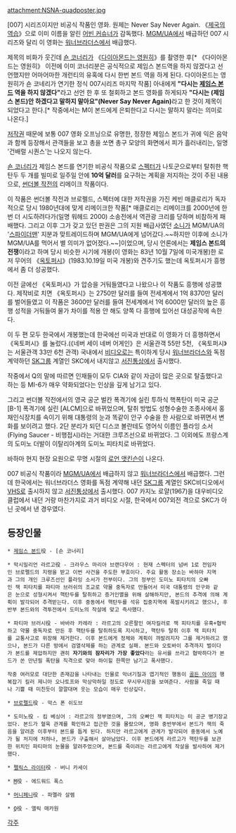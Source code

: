 attachment:NSNA-quadposter.jpg

[007] 시리즈이지만 비공식 작품인 영화. 원제는 Never Say Never Again. 《[[제국의 역습]]》으로 이미 이름을 알린 [[어빈 커슈너]]가 감독했다. [[MGM/UA]]에서 배급하던 007 시리즈와 달리 이 영화는 [[워너브라더스]]에서 배급했다.

제목의 비화가 웃긴데 [[숀 코너리]]가 《[[다이아몬드는 영원히]]》를 촬영한 후[* 《다이아몬드는 영원히》 이전에 이미 코너리분은 공식적으로 제임스 본드역을 하지 않겠다고 선언했지만 어마어마한 개런티의 유혹에 다시 한번 본드 역을 하게 된다. 다이아몬드는 영원히가 숀 코네리가 연기한 정식 007시리즈 마지막 작품] 아내에게 '''"다시는 [[제임스 본드]] 역을 하지 않겠다"'''라고 선언 한 후 또 철회하고 본드 영화를 하게되자 '''"다시는 (제임스 본드)안 하겠다고 말하지 말아요"(Never Say Never Again)'''라고 한 것이 제목이 되었다고 한다.[* 작중에서는 M이 본드에게 은퇴한다고 다시는 말하지 말라는 의미로 나온다.]

[[저작권]] 때문에 보통 007 영화 오프닝으로 유명한, 정장한 제임스 본드가 귀에 익은 음악과 함께 등장해서 관객들을 보고 총을 쏘면 총구 모양의 화면에서 피가 흘러내리는, 일명 '건배럴 시퀀스'는 나오지 않는다.

[[숀 코너리]]가 제임스 본드를 연기한 비공식 작품으로 [[스펙터]]가 나토군으로부터 탈취한 핵탄두 두 개를 빌미로 일주일 안에 '''10억 달러'''를 요구하는 계획을 저지하는 것이 주된 내용으로, [[썬더볼 작전]]의 리메이크 작품이다.

이 작품은 썬더볼 작전과 브로펠드, 스펙터에 대한 저작권을 가진 케빈 매클로리가 독자적으로 당시 1980년대에 맞게 리메이크한 작품[* 매클로리는 리메이크를 2000년에 한번 더 시도하려다가(일명 워헤드 2000) 소송전에서 역관광 크리를 당하며 비참하게 패배했다. 그리고 이후 그가 갖고 있던 판권은 그의 지원 배급사였던 [[소니]]가 MGM/UA의 '[[스파이더맨]]' 지분과 맞트레이드하며 MGM/UA에게 넘어갔다.~~하지만 이후에 소니가 MGM/UA를 먹어서 별 의미가 없어졌다.~~]이었으며, 당시 언론에서는 '''제임스 본드의 전쟁'''이라고 하며 당시 비슷한 시기에 개봉(이 영화는 83년 10월 7일에 미국개봉)한 로저 무어의 《[[옥토퍼시]]》(1983.10.19일 미국 개봉)와 견주기도 했는데 옥토퍼시가 흥행에서 좀 더 성공했다.

이전 글에선 《옥토퍼시》가 압승을 거둬들였다고 나왔으나 이 작품도 흥행에 성공했다. 제작비로 치면 《옥토퍼시》는 2750만 달러를 들여 전세계에서 1억 8370만 달러를 벌어들였고 이 작품은 3600만 달러를 들여 전세계에서 1억 6000만 달러의 높은 흥행 성적을 거둬들여 물가 차이를 적용 안 해도 양쪽 다 흥행에 있어선 대성공작에 속한다.

이 두 편 모두 한국에서 개봉했는데 한국에선 미국과 반대로 이 영화가 더 흥행하면서 《옥토퍼시》를 눌렀다.(《네버 세이 네버 어게인》은 서울관객 55만 5천, 《옥토퍼시》는 서울관객 33만 6천 관객) 국내에서 [[비디오]]로는 특이하게 당시 [[워너브라더스]]와 독점계약하던 [[SK그룹]] 계열인 SKC에서 내지않고 [[서진통상]]에서 출시했다.

작중에서 Q의 말에 따르면 인재들이 모두 CIA와 같이 자금이 많은 곳으로 탈출했다고 하는 등 MI-6가 매우 약화되었다는 인상을 깊게 남기고 있다.

그리고 썬더볼 작전에서의 영국 공군 벌칸 폭격기에 실린 투하식 핵폭탄이 미국 공군 [B-1] 폭격기에 실린 [ALCM]으로 바뀌었으며, 탈취 방법도 성형수술한 조종사에서 홍채인식장치를 속이기 위해 대통령의 눈과 똑같이 안구 수술을 한 사람으로 바뀌면서 변화를 보이려고 했다. 2단 분리가 되던 디스코 볼란테도 영어식 이름인 플라잉 소서(Flying Saucer - 비행접시)라는 거대한 크루즈선으로 바뀌었다. 그 이외에도 프랑스계의 도미노 더발이 이탈리아계의 도미노 피타치로 바뀌었다.

바하마 현지 현장 요원으로 무명 시절의 [[로언 앳킨슨]]이 나온다.

007 비공식 작품이라 [[MGM/UA]]에서 배급하지 않고 [[워너브라더스]]에서 배급했다. 그런데 한국에서는 워너브라더스 영화를 독점 계약해 내던 [[SK그룹]] 계열인 SKC비디오에서 [[VHS]]로 출시하지 않고 [[서진통상]]에서 출시했다. 007 카지노 로얄(1967)을 대우비디오 클럽에서 내던 거랑 마찬가지로 과거 비디오 시절, 한국에서 007외전 격으로 SKC가 아닌 곳에서 낸 경우였다.
== 등장인물 ==
 * [[제임스 본드]]役 - [숀 코너리]

 * 막시밀리언 라르고役 - 크라우스 마리아 브랜다우어 : 현재 스펙터의 넘버 1로 전임자인 브로펠드의 지령을 받고 이번 사건을 주도한 부호이다. 주요 활동 장소는 바하마 지역과 그의 개인 크루즈선인 플라잉 소서가 전부이다. 그의 정부인 도미노 피타치의 오빠인 잭 피타치를 파티마 브러쉬의 조교로 약물 중독자로 만들어서 미국 대통령의 안구와 같은 눈으로 성형시켜서 핵탄두를 탈취하고 증거인멸을 위해 살해하지만, 본드의 추격에 의해 계획이 발각되어 추격받는다. 이후 중동에서 핵탄두를 석유 집중지역에 폭발시키려고 했으나, 후반부 본드와의 격투전에서 도미노의 작살에 맞고 즉사했다.

 * 파티마 브러시役 - 바바라 카레라 : 라르고의 오른팔인 여자킬러로 잭 피타치를 유혹+협박하고 약물 중독자로 만든 후 핵탄두를 탈취하도록 지시하고, 핵탄두 탈취 이후 잭 피타치를 교통사고로 위장해 제거한다. 이후 본드에게 정체와 계획이 까발려지자 그를 제거하려고 했으나, 본드가 다른 방에서 검열삭제를 하는 관계로 실패. 본드와 오토바이 추격까지 벌이다가 본드를 제압하지만 괜히 '''자기와의 잠자리가 가장 좋았다'''라는 유서를 쓰라고 협박하다가 본드가 쏜 만년필 폭탄을 직격으로 맞아 하이힐 한쪽만 남기고 폭사했다. 

 작중 여러모로 대단한 존재감을 나타내는 인물로 악녀기질과 엽기적인 행동이 [[골든 아이]]의 행복잡기 킬러 제니아 오나토프와 막상막하일 정도로 무시무시함을 보여준다. 사람을 죽일 때나 기쁠 때 미친듯이 깔깔대며 웃는 모습이 매우 인상깊다.

 * [[브로펠드]]役 - 막스 폰 쉬도브

 * 도미노役 - 킴 베싱어 : 라르고의 정부였으며, 그의 오빠인 잭 피타치는 미 공군 병기장교었다. 본드가 혈육 관계를 확인하고 접근한 것을 몰랐으며, 영화 중반부에서 본드가 잭의 죽음을 알려준 이후부터 본드를 돕게 된다. 하지만 라르고에게 관계가 발각되어 중동에서 노예가 될 처지에 처하나, 본드가 구출해서 살아남았다. 이후 본드에게 라르고가 핵탄두를 보관한 위치인 파티마의 눈물을 알려주었으며, 본드를 죽이려는 라르고에게 작살을 발사하여 제거했다.

 * [[펠릭스 라이터]]役 - 버니 카세이

 * [[M]]役 - 에드워드 폭스

 * [[머니페니]]役 - 파멜라 살렘

 * [[Q]]役 - 앨릭 매카원
[[각주]]
